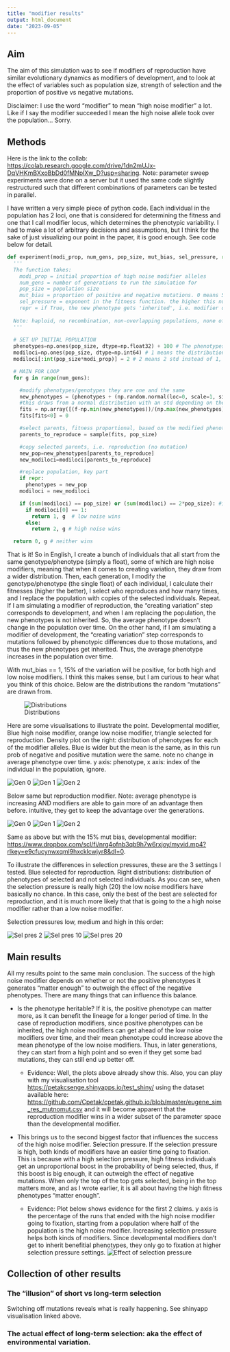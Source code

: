 ```yaml
---
title: "modifier results"
output: html_document
date: "2023-09-05"
---
```


## Aim

The aim of this simulation was to see if modifiers of reproduction have similar evolutionary dynamics as modifiers of development, and to look at the effect of variables such as population size, strength of selection and the proportion of positive vs negative mutations.

Disclaimer: I use the word "modifier" to mean "high noise modifier" a lot. Like if I say the modifier succeeded I mean the high noise allele took over the population... Sorry.

## Methods

Here is the link to the collab: <https://colab.research.google.com/drive/1dn2mUJx-DqVHKmBXxoBbDd0fMNplXw_D?usp=sharing>. Note: parameter sweep experiments were done on a server but it used the same code slightly restructured such that different combinations of parameters can be tested in parallel.

I have written a very simple piece of python code. Each individual in the population has 2 loci, one that is considered for determining the fitness and one that I call modifier locus, which determines the phenotypic variability. I had to make a lot of arbitrary decisions and assumptions, but I think for the sake of just visualizing our point in the paper, it is good enough. See code below for detail.

```python
def experiment(modi_prop, num_gens, pop_size, mut_bias, sel_pressure, repr=True):
  '''
  The function takes:
    modi_prop = initial proportion of high noise modifier alleles
    num_gens = number of generations to run the simulation for
    pop_size = population size
    mut_bias = proportion of positive and negative mutations. 0 means 50-50, 1 means 15 positive, 85 negative.
    sel_pressure = exponent in the fitness function. the higher this number the higher the selection pressure, the less the chances a lower fitness individual gets to reproduct
    repr = if True, the new phenotype gets 'inherited', i.e. modifier of reproduction simulation
    
  Note: haploid, no recombination, non-overlapping populations, none of the fancy stuff. The modifier locus is unmutable.
  '''
  
  # SET UP INITIAL POPULATION
  phenotypes=np.ones(pop_size, dtype=np.float32) + 100 # The phenotypes in the starting population is all 100.
  modiloci=np.ones(pop_size, dtype=np.int64) # 1 means the distribution it is drawing from has an std of 1, ie low noist modifier allele
  modiloci[:int(pop_size*modi_prop)] = 2 # 2 means 2 std instead of 1, i.e. high noise modifier allele

  # MAIN FOR LOOP
  for g in range(num_gens):

    #modify phenotypes/genotypes they are one and the same
    new_phenotypes = (phenotypes + (np.random.normal(loc=0, scale=1, size=pop_size)-mut_bias) * modiloci).astype(np.float32)
    #this draws from a normal distribution with an std depending on the modifier locus. this is happening for all individuals at the same type. numpy magic
    fits = np.array([(f-np.min(new_phenotypes))/(np.max(new_phenotypes)-np.min(new_phenotypes)) for f in new_phenotypes]) **sel_pressure #fitness is just phenotype/genotype rescaled between 0 and 1 and raised to the sel_pressure power
    fits[fits<0] = 0

    #select parents, fitness proportional, based on the modified phenotypes
    parents_to_reproduce = sample(fits, pop_size)

    #copy selected parents, i.e. reproduction (no mutation)
    new_pop=new_phenotypes[parents_to_reproduce]
    new_modiloci=modiloci[parents_to_reproduce]

    #replace population, key part
    if repr:
      phenotypes = new_pop
    modiloci = new_modiloci

    if (sum(modiloci) == pop_size) or (sum(modiloci) == 2*pop_size): #if everyone is a high or low noise modifier, stop
      if modiloci[0] == 1:
        return 1, g  # low noise wins
      else:
        return 2, g # high noise wins

  return 0, g # neither wins
```

That is it! So in English, I create a bunch of individuals that all start from the same genotype/phenotype (simply a float), some of which are high noise modifiers, meaning that when it comes to creating variation, they draw from a wider distribution. Then, each generation, I modify the genotype/phenotype (the single float) of each individual, I calculate their fitnesses (higher the better), I select who reproduces and how many times, and I replace the population with copies of the selected individuals. Repeat. If I am simulating a modifier of reproduction, the "creating variation" step corresponds to development, and when I am replacing the population, the new phenotypes is not inherited. So, the average phenotype doesn't change in the population over time. On the other hand, if I am simulating a modifier of development, the "creating variation" step corresponds to mutations followed by phenotypic differences due to those mutations, and thus the new phenotypes get inherited. Thus, the average phenotype increases in the population over time.

With mut_bias == 1, 15% of the variation will be positive, for both high and low noise modifiers. I think this makes sense, but I am curious to hear what you think of this choice. Below are the distributions the random "mutations" are drawn from.

![Distributions](distrs.png)

Here are some visualisations to illustrate the point. Developmental modifier, Blue high noise modifier, orange low noise modifier, triangle selected for reproduction. Density plot on the right: distribution of phenotypes for each of the modifier alleles. Blue is wider but the mean is the same, as in this run prob of negative and positive mutation were the same. note no change in average phenotype over time. y axis: phenotype, x axis: index of the individual in the population, ignore.

![Gen 0](dev_0.png) ![Gen 1](dev_1.png) ![Gen 2](dev_2.png)

Below same but reproduction modifier. Note: average phenotype is increasing AND modifiers are able to gain more of an advantage then before. intuitive, they get to keep the advantage over the generations.

![Gen 0](rep_0.png) ![Gen 1](rep_1.png) ![Gen 2](rep_2.png)

Same as above but with the 15% mut bias, developmental modifier: <https://www.dropbox.com/scl/fi/nrg4ofnb3qb9h7w6rxjoy/myvid.mp4?rlkey=e9cfucynwxqml9hxcklcwjyr8&dl=0>.

To illustrate the differences in selection pressures, these are the 3 settings I tested. Blue selected for reproduction. Right distributions: distribution of phenotypes of selected and not selected individuals. As you can see, when the selection pressure is really high (20) the low noise modifiers have basically no chance. In this case, only the best of the best are selected for reproduction, and it is much more likely that that is going to the a high noise modifier rather than a low noise modifier.

Selection pressures low, medium and high in this order:

![Sel pres 2](sel_2.png) ![Sel pres 10](sel_10.png) ![Sel pres 20](sel_20.png)

## Main results

All my results point to the same main conclusion. The success of the high noise modifier depends on whether or not the positive phenotypes it generates "matter enough" to outweigh the effect of the negative phenotypes. There are many things that can influence this balance.

-   Is the phenotype heritable? If it is, the positive phenotype can matter more, as it can benefit the lineage for a longer period of time. In the case of reproduction modifiers, since positive phenotypes can be inherited, the high noise modifiers can get ahead of the low noise modifiers over time, and their mean phenotype could increase above the mean phenotype of the low noise modifiers. Thus, in later generations, they can start from a high point and so even if they get some bad mutations, they can still end up better off.

    -   Evidence: Well, the plots above already show this. Also, you can play with my visualisation tool <https://petakcsenge.shinyapps.io/test_shiny/> using the dataset available here: <https://github.com/Cpetak/cpetak.github.io/blob/master/eugene_sim_res_mutnomut.csv> and it will become apparent that the reproduction modifier wins in a wider subset of the parameter space than the developmental modifier.

-   This brings us to the second biggest factor that influences the success of the high noise modifier. Selection pressure. If the selection pressure is high, both kinds of modifiers have an easier time going to fixation. This is because with a high selection pressure, high fitness individuals get an unproportional boost in the probability of being selected, thus, if this boost is big enough, it can outweigh the effect of negative mutations. When only the top of the top gets selected, being in the top matters more, and as I wrote earlier, it is all about having the high fitness phenotypes "matter enough".

    -   Evidence: Plot below shows evidence for the first 2 claims. y axis is the percentage of the runs that ended with the high noise modifier going to fixation, starting from a population where half of the population is the high noise modifier. Increasing selection pressure helps both kinds of modifiers. Since developmental modifiers don't get to inherit benefitial phenotypes, they only go to fixation at higher selection pressure settings. ![Effect of selection pressure](dev_vs_repr.png)

## Collection of other results

### The "illusion" of short vs long-term selection
Switching off mutations reveals what is really happening. See shinyapp visualisation linked above.

### The actual effect of long-term selection: aka the effect of environmental variation.
